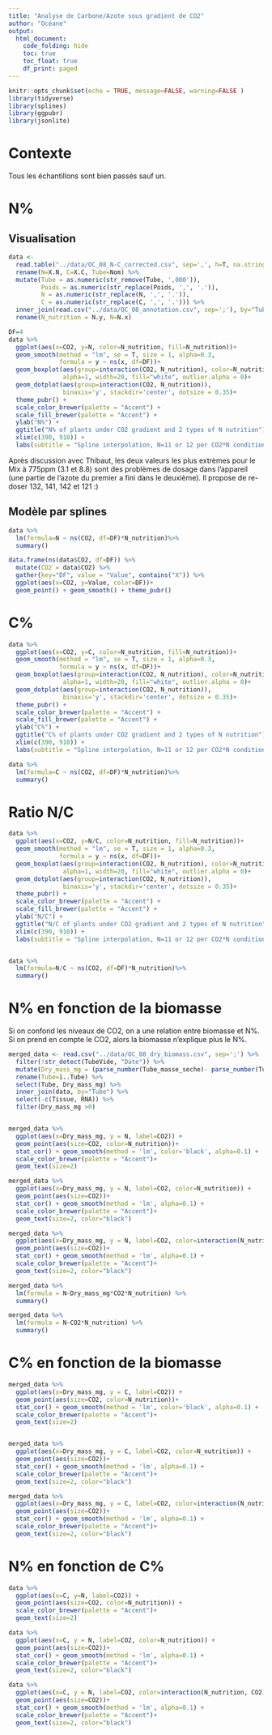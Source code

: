 ---
title: "Analyse de Carbone/Azote sous gradient de CO2"
author: "Océane"
output: 
  html_document:
    code_folding: hide
    toc: true
    toc_float: true
    df_print: paged
---



```{r setup, include=FALSE}
knitr::opts_chunk$set(echo = TRUE, message=FALSE, warning=FALSE )
library(tidyverse)
library(splines)
library(ggpubr)
library(jsonlite)
```


# Contexte

Tous les échantillons sont bien passés sauf un.


# N%

## Visualisation



```{r, fig.width=10, fig.height=8}
data <- 
  read.table("../data/OC_08_N-C_corrected.csv", sep=',', h=T, na.strings = "NA") %>%
  rename(N=X.N, C=X.C, Tube=Nom) %>%
  mutate(Tube = as.numeric(str_remove(Tube, ',000')),
         Poids = as.numeric(str_replace(Poids, ',', '.')),
         N = as.numeric(str_replace(N, ',', '.')),
         C = as.numeric(str_replace(C, ',', '.'))) %>%
  inner_join(read.csv("../data/OC_08_annotation.csv", sep=';'), by="Tube") %>%
  rename(N_nutrition = N.y, N=N.x)

DF=4
data %>%
  ggplot(aes(x=CO2, y=N, color=N_nutrition, fill=N_nutrition))+
  geom_smooth(method = "lm", se = T, size = 1, alpha=0.3,
              formula = y ~ ns(x, df=DF))+
  geom_boxplot(aes(group=interaction(CO2, N_nutrition), color=N_nutrition), 
               alpha=1, width=20, fill="white", outlier.alpha = 0)+
  geom_dotplot(aes(group=interaction(CO2, N_nutrition)),
               binaxis='y', stackdir='center', dotsize = 0.35)+ 
  theme_pubr() + 
  scale_color_brewer(palette = "Accent") + 
  scale_fill_brewer(palette = "Accent") + 
  ylab("N%") +
  ggtitle("N% of plants under CO2 gradient and 2 types of N nutrition")+
  xlim(c(390, 910)) +
  labs(subtitle = "Spline interpolation, N=11 or 12 per CO2*N condition")
```

Après discussion avec Thibaut, les deux valeurs les plus extrèmes pour le Mix à 775ppm (3.1 et 8.8) sont des problèmes de dosage dans l'appareil (une partie de l'azote du premier a fini dans le deuxième). Il propose de re-doser 132, 141, 142 et 121 :)



## Modèle par splines


```{r}
data %>%
  lm(formula=N ~ ns(CO2, df=DF)*N_nutrition)%>%
  summary()

data.frame(ns(data$CO2, df=DF)) %>%
  mutate(CO2 = data$CO2) %>%
  gather(key="DF", value = "Value", contains("X")) %>%
  ggplot(aes(x=CO2, y=Value, color=DF))+
  geom_point() + geom_smooth() + theme_pubr()
```


# C%

```{r, fig.width=10, fig.height=8}
data %>%
  ggplot(aes(x=CO2, y=C, color=N_nutrition, fill=N_nutrition))+
  geom_smooth(method = "lm", se = T, size = 1, alpha=0.3,
              formula = y ~ ns(x, df=DF))+
  geom_boxplot(aes(group=interaction(CO2, N_nutrition), color=N_nutrition), 
               alpha=1, width=20, fill="white", outlier.alpha = 0)+
  geom_dotplot(aes(group=interaction(CO2, N_nutrition)),
               binaxis='y', stackdir='center', dotsize = 0.35)+ 
  theme_pubr() + 
  scale_color_brewer(palette = "Accent") + 
  scale_fill_brewer(palette = "Accent") + 
  ylab("C%") +
  ggtitle("C% of plants under CO2 gradient and 2 types of N nutrition")+
  xlim(c(390, 910)) +
  labs(subtitle = "Spline interpolation, N=11 or 12 per CO2*N condition")

data %>%
  lm(formula=C ~ ns(CO2, df=DF)*N_nutrition)%>%
  summary()
```

# Ratio N/C

```{r, fig.width=10, fig.height=8}
data %>%
  ggplot(aes(x=CO2, y=N/C, color=N_nutrition, fill=N_nutrition))+
  geom_smooth(method = "lm", se = T, size = 1, alpha=0.3,
              formula = y ~ ns(x, df=DF))+
  geom_boxplot(aes(group=interaction(CO2, N_nutrition), color=N_nutrition), 
               alpha=1, width=20, fill="white", outlier.alpha = 0)+
  geom_dotplot(aes(group=interaction(CO2, N_nutrition)),
               binaxis='y', stackdir='center', dotsize = 0.35)+ 
  theme_pubr() + 
  scale_color_brewer(palette = "Accent") + 
  scale_fill_brewer(palette = "Accent") + 
  ylab("N/C") +
  ggtitle("N/C of plants under CO2 gradient and 2 types of N nutrition")+
  xlim(c(390, 910)) +
  labs(subtitle = "Spline interpolation, N=11 or 12 per CO2*N condition")


data %>%
  lm(formula=N/C ~ ns(CO2, df=DF)*N_nutrition)%>%
  summary() 
```


# N% en fonction de la biomasse

Si on confond les niveaux de CO2, on a une relation entre biomasse et N%.
Si on prend en compte le CO2, alors la biomasse n'explique plus le N%.


```{r, fig.width=10, fig.height=8}

merged_data <- read.csv("../data/OC_08_dry_biomass.csv", sep=';') %>%
  filter(!str_detect(TubeVide, "Date")) %>%
  mutate(Dry_mass_mg = (parse_number(Tube_masse_seche)- parse_number(TubeVide))*1000) %>%
  rename(Tube=ï..Tube) %>%
  select(Tube, Dry_mass_mg) %>% 
  inner_join(data, by="Tube") %>%
  select(-c(Tissue, RNA)) %>%
  filter(Dry_mass_mg >0)


merged_data %>%
  ggplot(aes(x=Dry_mass_mg, y = N, label=CO2)) +
  geom_point(aes(size=CO2, color=N_nutrition))+
  stat_cor() + geom_smooth(method = 'lm', color='black', alpha=0.1) + 
  scale_color_brewer(palette = "Accent")+
  geom_text(size=2)

merged_data %>%
  ggplot(aes(x=Dry_mass_mg, y = N, label=CO2, color=N_nutrition)) +
  geom_point(aes(size=CO2))+
  stat_cor() + geom_smooth(method = 'lm', alpha=0.1) + 
  scale_color_brewer(palette = "Accent")+
  geom_text(size=2, color="black")

merged_data %>%
  ggplot(aes(x=Dry_mass_mg, y = N, label=CO2, color=interaction(N_nutrition, CO2))) +
  geom_point(aes(size=CO2))+
  stat_cor() + geom_smooth(method = 'lm', alpha=0.1) + 
  scale_color_brewer(palette = "Accent")+
  geom_text(size=2, color="black")

merged_data %>%
  lm(formula = N~Dry_mass_mg*CO2*N_nutrition) %>%
  summary()

merged_data %>%
  lm(formula = N~CO2*N_nutrition) %>%
  summary()
```

# C% en fonction de la biomasse

```{r, fig.width=10, fig.height=8}

merged_data %>%
  ggplot(aes(x=Dry_mass_mg, y = C, label=CO2)) +
  geom_point(aes(size=CO2, color=N_nutrition))+
  stat_cor() + geom_smooth(method = 'lm', color='black', alpha=0.1) + 
  scale_color_brewer(palette = "Accent")+
  geom_text(size=2)


merged_data %>%
  ggplot(aes(x=Dry_mass_mg, y = C, label=CO2, color=N_nutrition)) +
  geom_point(aes(size=CO2))+
  stat_cor() + geom_smooth(method = 'lm', alpha=0.1) + 
  scale_color_brewer(palette = "Accent")+
  geom_text(size=2, color="black")

merged_data %>%
  ggplot(aes(x=Dry_mass_mg, y = C, label=CO2, color=interaction(N_nutrition, CO2))) +
  geom_point(aes(size=CO2))+
  stat_cor() + geom_smooth(method = 'lm', alpha=0.1) + 
  scale_color_brewer(palette = "Accent")+
  geom_text(size=2, color="black")
```



# N% en fonction de C%


```{r, fig.width=10, fig.height=8}
data %>%
  ggplot(aes(x=C, y=N, label=CO2)) + 
  geom_point(aes(size=CO2, color=N_nutrition)) + 
  scale_color_brewer(palette = "Accent")+
  geom_text(size=2)

data %>%
  ggplot(aes(x=C, y = N, label=CO2, color=N_nutrition)) +
  geom_point(aes(size=CO2))+
  stat_cor() + geom_smooth(method = 'lm', alpha=0.1) + 
  scale_color_brewer(palette = "Accent")+
  geom_text(size=2, color="black")

data %>%
  ggplot(aes(x=C, y = N, label=CO2, color=interaction(N_nutrition, CO2))) +
  geom_point(aes(size=CO2))+
  stat_cor() + geom_smooth(method = 'lm', alpha=0.1) + 
  scale_color_brewer(palette = "Accent")+
  geom_text(size=2, color="black")
```